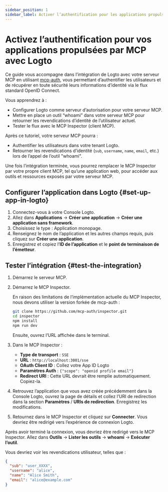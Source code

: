 ```yaml
---
sidebar_position: 1
sidebar_label: Activer l’authentification pour les applications propulsées par MCP
---
```



# Activez l’authentification pour vos applications propulsées par MCP avec Logto

Ce guide vous accompagne dans l’intégration de Logto avec votre serveur MCP en utilisant [mcp-auth](https://mcp-auth.dev), vous permettant d’authentifier les utilisateurs et de récupérer en toute sécurité leurs informations d’identité via le flux standard OpenID Connect.

Vous apprendrez à :

- Configurer Logto comme serveur d’autorisation pour votre serveur MCP.
- Mettre en place un outil “whoami” dans votre serveur MCP pour retourner les revendications d’identité de l’utilisateur actuel.
- Tester le flux avec le MCP Inspector (client MCP).

Après ce tutoriel, votre serveur MCP pourra :

- Authentifier les utilisateurs dans votre tenant Logto.
- Retourner les revendications d’identité (`sub`, `username`, `name`, `email`, etc.) lors de l’appel de l’outil "whoami".

Une fois l’intégration terminée, vous pourrez remplacer le MCP Inspector par votre propre client MCP, tel qu’une application web, pour accéder aux outils et ressources exposés par votre serveur MCP.

<Prerequisites />

## Configurer l’application dans Logto \{#set-up-app-in-logto}

1. Connectez-vous à votre Console Logto.
2. Allez dans <CloudLink to="/applications">**Applications**</CloudLink> → **Créer une application** → **Créer une application sans framework**.
3. Choisissez le type : Application monopage.
4. Renseignez le nom de l’application et les autres champs requis, puis cliquez sur **Créer une application**.
5. Enregistrez et copiez l’**ID de l’application** et le **point de terminaison de l’émetteur**.

<SetUpServer />

## Tester l’intégration \{#test-the-integration}

1. Démarrez le serveur MCP.
2. Démarrez le MCP Inspector.

   En raison des limitations de l’implémentation actuelle du MCP Inspector, nous devons utiliser la version forkée de mcp-auth :

   ```bash
   git clone https://github.com/mcp-auth/inspector.git
   cd inspector
   npm install
   npm run dev
   ```

   Ensuite, ouvrez l’URL affichée dans le terminal.

3. Dans le MCP Inspector :

   - **Type de transport** : `SSE`
   - **URL** : `http://localhost:3001/sse`
   - **OAuth Client ID** : Collez votre App ID Logto
   - **Paramètres Auth** : `{"scope": "openid profile email"}`
   - **Redirect URI** : Cette URL devrait être remplie automatiquement. Copiez-la.

4. Retrouvez l’application que vous avez créée précédemment dans la Console Logto, ouvrez la page de détails et collez l’URI de redirection dans la section **Paramètres** / **URIs de redirection**. Enregistrez les modifications.
5. Retournez dans le MCP Inspector et cliquez sur **Connecter**. Vous devriez être redirigé vers l’expérience de connexion Logto.

Après avoir terminé la connexion, vous devriez être redirigé vers le MCP Inspector. Allez dans **Outils** -> **Lister les outils** -> **whoami** -> **Exécuter l’outil**.

Vous devriez voir les revendications utilisateur, telles que :

```json
{
  "sub": "user_XXXX",
  "username": "alice",
  "name": "Alice Smith",
  "email": "alice@example.com"
}
```

<SampleCode />
